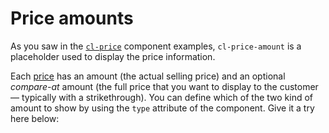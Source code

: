 
<Meta of={Stories} />

# Price amounts

As you saw in the [`cl-price`](?path=/docs/components-price-cl-price--docs) component examples, `cl-price-amount` is a placeholder used to display the price information.

Each [price](https://docs.commercelayer.io/core/v/api-reference/prices) has an amount (the actual selling price) and an optional *compare-at* amount (the full price that you want to display to the customer — typically with a strikethrough). You can define which of the two kind of amount to show by using the `type` attribute of the component. Give it a try here below: 

<Canvas of={Stories.Basic} />

<Controls of={Stories.Basic} />
